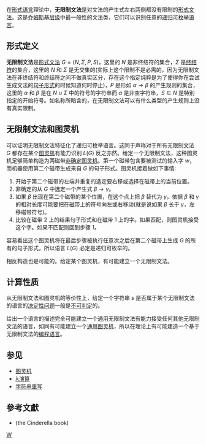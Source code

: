 在[[形式语言|形式语言]]理论中，'''无限制文法'''是对文法的产生式左右两侧都没有限制的[[形式文法|形式文法]]。这是[[乔姆斯基谱系|乔姆斯基层级]]中最一般性的文法类，它们可以识别任意的[[递归可枚举语言|递归可枚举语言]]。

== 形式定义 ==
'''无限制文法'''是[[形式文法|形式文法]] <math>G = (N, \Sigma, P, S)</math>，这里的 <math>N</math> 是非终结符的集合，<math>\Sigma</math> 是[[终结符|终结符]]的集合，这里的 <math>N</math> 和 <math>\Sigma</math> 是无交集的(实际上这个限制不是必需的，因为无限制文法在非终结符和终结符之间不做真实区分，存在这个指定纯粹是为了使得你在尝试生成文法的[[句子形式|句子形式]]的时候知道何时停止)，<math>P</math> 是形如 <math>\alpha \to \beta</math> 的产生规则的集合，这里的 <math>\alpha</math> 和 <math>\beta</math> 是在 <math>N \cup \Sigma</math> 中的符号的字符串而 <math>\alpha</math> 是非空字符串，<math>S \in N</math> 是特别指定的开始符号。如名称所暗含的，在无限制文法可以有什么类型的产生规则上没有真实限制。

== 无限制文法和图灵机 ==

可以证明无限制文法特征化了递归可枚举语言。这同于声称对于所有无限制文法 <math>G</math> 都存在某个[[图灵机|图灵机]]有能力识别 <math>L(G)</math> 反之亦然。给定一个无限制文法，这种图灵机足够简单构造为两磁带[[非确定图灵机|非确定图灵机]]。第一个磁带包含要被测试的输入字 <math>w</math>，而机器使用第二个磁带生成来自 <math>G</math> 的句子形式。图灵机接着做如下事情:

# 开始于第二个磁带的左端并重复的选定要右移或选择在磁带上的当前位置。
# 非确定的从 <math>G</math> 中选定一个产生式 <math>\beta \to \gamma</math>。
# 如果 <math>\beta</math> 出现在第二个磁带的某个位置，在这个点上把 <math>\beta</math> 替代为 <math>\gamma</math>，依据 <math>\beta</math> 和 <math>\gamma</math> 的相对长度可能要把在磁带上的符号向左或右移动(就是说如果 <math>\beta</math> 长于 <math>\gamma</math>，左移磁带符号)。
# 比较在磁带 2 上的结果句子形式和在磁带 1 上的字。如果匹配，则图灵机接受这个字。如果不匹配则回到步骤 1。

容易看出这个图灵机将在最后步骤被执行任意次之后在第二个磁带上生成 <math>G</math> 的所有的句子形式，所以语言 <math>L(G)</math> 必定是递归可枚举的。

相反构造也是可能的。给定某个图灵机，有可能建立一个无限制文法。

== 计算性质 ==

从无限制文法和图灵机的等价性上，给定一个字符串 <math>s</math> 是否属于某个无限制文法的语言的[[决定性问题|决定性问题]]一般是[[不可判定|不可判定]]的。

给出一个语言的描述完全可能建立一个通用无限制文法有能力接受任何其他无限制文法的语言，如同有可能建立一个[[通用图灵机|通用图灵机]]，所以在理论上有可能建造一个基于无限制文法的[[编程语言|编程语言]]。

==参见==
* [[图灵机|图灵机]]
* [[λ演算|λ演算]]
* [[字符串重写|字符串重写]]

==參考文獻==
{{refbegin}}
* {{cite book|author = John Hopcroft and Jeffrey D. Ullman | year = 1979 | title = Introduction to Automata Theory, Languages, and Computation | publisher = Addison-Wesley | edition = 1st edition | id = ISBN 0-201-44124-1}} (the Cinderella book)
{{refend}}

{{形式语言与形式文法}}

[[Category:形式语言|W]]